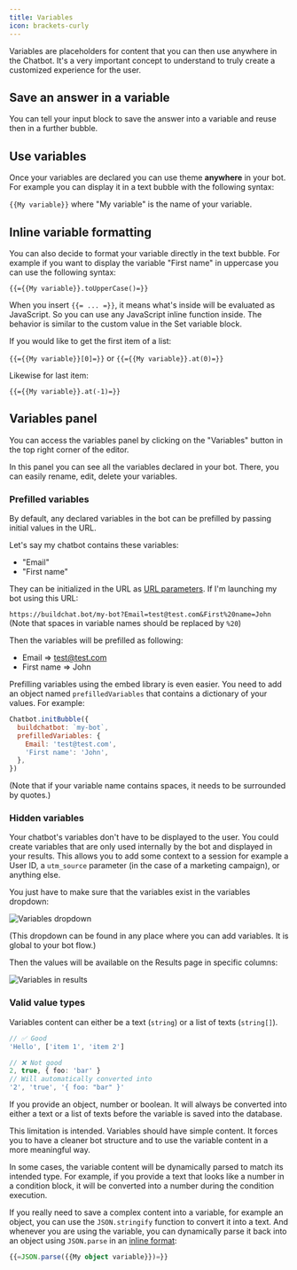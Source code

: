 ```yaml
---
title: Variables
icon: brackets-curly
---
```


Variables are placeholders for content that you can then use anywhere in the Chatbot. It's a very important concept to understand to truly create a customized experience for the user.

## Save an answer in a variable

You can tell your input block to save the answer into a variable and reuse then in a further bubble.

## Use variables

Once your variables are declared you can use theme **anywhere** in your bot. For example you can display it in a text bubble with the following syntax:

`{{My variable}}` where "My variable" is the name of your variable.

## Inline variable formatting

You can also decide to format your variable directly in the text bubble. For example if you want to display the variable "First name" in uppercase you can use the following syntax:

`{{={{My variable}}.toUpperCase()=}}`

When you insert `{{= ... =}}`, it means what's inside will be evaluated as JavaScript. So you can use any JavaScript inline function inside. The behavior is similar to the custom value in the Set variable block.

If you would like to get the first item of a list:

`{{={{My variable}}[0]=}}` or `{{={{My variable}}.at(0)=}}`

Likewise for last item:

`{{={{My variable}}.at(-1)=}}`

## Variables panel

You can access the variables panel by clicking on the "Variables" button in the top right corner of the editor.

In this panel you can see all the variables declared in your bot. There, you can easily rename, edit, delete your variables.

### Prefilled variables

By default, any declared variables in the bot can be prefilled by passing initial values in the URL.

Let's say my chatbot contains these variables:

- "Email"
- "First name"

They can be initialized in the URL as [URL parameters](https://www.semrush.com/blog/url-parameters/). If I'm launching my bot using this URL:

`https://buildchat.bot/my-bot?Email=test@test.com&First%20name=John` (Note that spaces in variable names should be replaced by `%20`)

Then the variables will be prefilled as following:

- Email => test@test.com
- First name => John

Prefilling variables using the embed library is even easier. You need to add an object named `prefilledVariables` that contains a dictionary of your values. For example:

```js
Chatbot.initBubble({
  buildchatbot: `my-bot`,
  prefilledVariables: {
    Email: 'test@test.com',
    'First name': 'John',
  },
})
```

(Note that if your variable name contains spaces, it needs to be surrounded by quotes.)

### Hidden variables

Your chatbot's variables don't have to be displayed to the user. You could create variables that are only used internally by the bot and displayed in your results. This allows you to add some context to a session for example a User ID, a `utm_source` parameter (in the case of a marketing campaign), or anything else.

You just have to make sure that the variables exist in the variables dropdown:

<Frame style={{ maxWidth: '300px' }}>
  <img src="/images/variables/declaring.png" alt="Variables dropdown" />
</Frame>

(This dropdown can be found in any place where you can add variables. It is global to your bot flow.)

Then the values will be available on the Results page in specific columns:

<Frame>
  <img
    src="/images/variables/hiddenVariablesResults.png"
    alt="Variables in results"
  />
</Frame>

### Valid value types

Variables content can either be a text (`string`) or a list of texts (`string[]`).

```ts
// ✅ Good
'Hello', ['item 1', 'item 2']

// ❌ Not good
2, true, { foo: 'bar' }
// Will automatically converted into
'2', 'true', '{ foo: "bar" }'
```

If you provide an object, number or boolean. It will always be converted into either a text
or a list of texts before the variable is saved into the database.

This limitation is intended. Variables should have simple content. It forces you to have a cleaner bot structure and to use the variable content in a more meaningful way.

In some cases, the variable content will be dynamically parsed to match its intended type. For example, if you provide a text that
looks like a number in a condition block, it will be converted into a number during the condition execution.

If you really need to save a complex content into a variable, for example an object, you can use the `JSON.stringify` function to convert it into a text. And whenever you are using the variable, you can dynamically parse it back into an object using `JSON.parse` in an [inline format](#inline-variable-formatting):

```ts
{{=JSON.parse({{My object variable}})=}}
```
